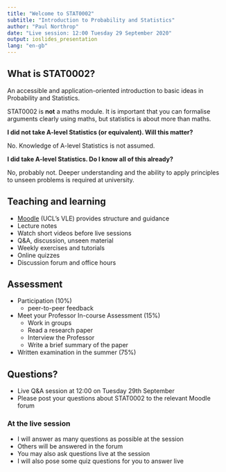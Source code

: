 ```yaml
---
title: "Welcome to STAT0002"
subtitle: "Introduction to Probability and Statistics"
author: "Paul Northrop"
date: "Live session: 12:00 Tuesday 29 September 2020"
output: ioslides_presentation
lang: "en-gb"
---
```


<!--
Comments in here.
-->

## What is STAT0002?

An accessible and application-oriented introduction to basic ideas in Probability and Statistics.

STAT0002 is **not** a maths module.  It is important that you can formalise arguments clearly using maths, but statistics is about more than maths.

**I did not take A-level Statistics (or equivalent). Will this matter?**

No.  Knowledge of A-level Statistics is not assumed.

**I did take A-level Statistics. Do I know all of this already?**

No, probably not.  Deeper understanding and the ability to apply principles to unseen problems is required at university.

## Teaching and learning

* [Moodle](https://www.ucl.ac.uk/moodle) (UCL's VLE) provides structure and guidance
* Lecture notes
* Watch short videos before live sessions
* Q&A, discussion, unseen material
* Weekly exercises and tutorials
* Online quizzes
* Discussion forum and office hours

## Assessment

* Participation (10%)
    - peer-to-peer feedback
* Meet your Professor In-course Assessment (15%)
    - Work in groups
    - Read a research paper
    - Interview the Professor
    - Write a brief summary of the paper
* Written examination in the summer (75%)
 
## Questions?

* Live Q&A session at 12:00 on Tuesday 29th September 
* Please post your questions about STAT0002 to the relevant Moodle forum

### At the live session

* I will answer as many questions as possible at the session
* Others will be answered in the forum
* You may also ask questions live at the session
* I will also pose some quiz questions for you to answer live
